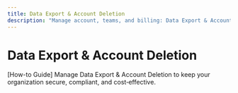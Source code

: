 ```yaml
---
title: Data Export & Account Deletion
description: "Manage account, teams, and billing: Data Export & Account Deletion."
---
```


# Data Export & Account Deletion

[How-to Guide] Manage Data Export & Account Deletion to keep your organization secure, compliant, and cost‑effective.
